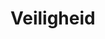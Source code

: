 # Veiligheid

```{=html}
<!--
Om mogelijke besmetting en verwondingen bij de staalnemer, en mogelijke contaminatie van het staal te voorkomen, worden tijdens de staalname van het waterstaal waterbestendige, poederloze handschoenen gedragen.
Alle algemene veiligheidsregels in verband met werken in en langs water of werken vanuit een boot zijn van toepassing (zie SVP-112).
Ook bioveiligheidsmaatregelen in verband met verspreiding van invasieve niet-inheemse soorten en pathogenen zijn van toepassing (zie SVP-015).
-->
```
